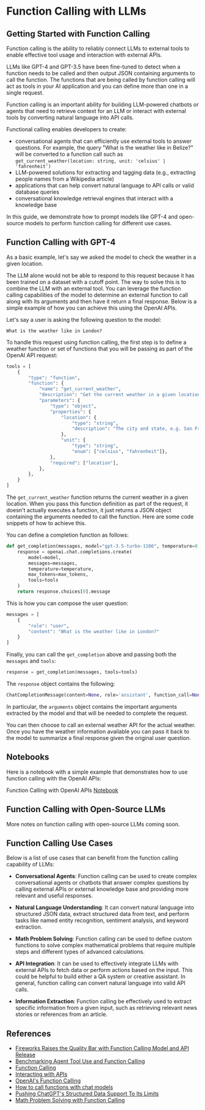 # Function Calling with LLMs


## Getting Started with Function Calling

Function calling is the ability to reliably connect LLMs to external tools to enable effective tool usage and interaction with external APIs. 

LLMs like GPT-4 and GPT-3.5 have been fine-tuned to detect when a function needs to be called and then output JSON containing arguments to call the function. The functions that are being called by function calling will act as tools in your AI application and you can define more than one in a single request.

Function calling is an important ability for building LLM-powered chatbots or agents that need to retrieve context for an LLM or interact with external tools by converting natural language into API calls. 

Functional calling enables developers to create:

- conversational agents that can efficiently use external tools to answer questions. For example, the query "What is the weather like in Belize?" will be converted to a function call such as `get_current_weather(location: string, unit: 'celsius' | 'fahrenheit')`
- LLM-powered solutions for extracting and tagging data (e.g., extracting people names from a Wikipedia article)
- applications that can help convert natural language to API calls or valid database queries
- conversational knowledge retrieval engines that interact with a knowledge base 

In this guide, we demonstrate how to prompt models like GPT-4 and open-source models to perform function calling for different use cases. 

## Function Calling with GPT-4

As a basic example, let's say we asked the model to check the weather in a given location. 

The LLM alone would not be able to respond to this request because it has been trained on a dataset with a cutoff point. The way to solve this is to combine the LLM with an external tool. You can leverage the function calling capabilities of the model to determine an external function to call along with its arguments and then have it return a final response. Below is a simple example of how you can achieve this using the OpenAI APIs. 

Let's say a user is asking the following question to the model:

```
What is the weather like in London?
```

To handle this request using function calling, the first step is to define a weather function or set of functions that you will be passing as part of the OpenAI API request:

```python filename="python.py" copy
tools = [
    {
        "type": "function",
        "function": {
            "name": "get_current_weather",
            "description": "Get the current weather in a given location",
            "parameters": {
                "type": "object",
                "properties": {
                    "location": {
                        "type": "string",
                        "description": "The city and state, e.g. San Francisco, CA",
                    },
                    "unit": {
                        "type": "string", 
                        "enum": ["celsius", "fahrenheit"]},
                },
                "required": ["location"],
            },
        },   
    }
]
```

The `get_current_weather` function returns the current weather in a given location. When you pass this function definition as part of the request, it doesn't actually executes a function, it just returns a JSON object containing the arguments needed to call the function. Here are some code snippets of how to achieve this. 

You can define a completion function as follows:

```python filename="python.py" copy
def get_completion(messages, model="gpt-3.5-turbo-1106", temperature=0, max_tokens=300, tools=None):
    response = openai.chat.completions.create(
        model=model,
        messages=messages,
        temperature=temperature,
        max_tokens=max_tokens,
        tools=tools
    )
    return response.choices[0].message
```

This is how you can compose the user question:

```python filename="python.py" copy
messages = [
    {
        "role": "user",
        "content": "What is the weather like in London?"
    }
]
```

Finally, you can call the  `get_completion` above and passing both the `messages` and `tools`:

```python filename="python.py" copy
response = get_completion(messages, tools=tools)
```

The `response` object contains the following:

```python filename="python.py" copy
ChatCompletionMessage(content=None, role='assistant', function_call=None, tool_calls=[ChatCompletionMessageToolCall(id='...', function=Function(arguments='{"location":"London","unit":"celsius"}', name='get_current_weather'), type='function')])
```

In particular, the `arguments` object contains the important arguments extracted by the model and that will be needed to complete the request. 

You can then choose to call an external weather API for the actual weather. Once you have the weather information available you can pass it back to the model to summarize a final response given the original user question.

## Notebooks

Here is a notebook with a simple example that demonstrates how to use function calling with the OpenAI APIs:

Function Calling with OpenAI APIs
[Notebook]("https://github.com/dair-ai/Prompt-Engineering-Guide/blob/main/notebooks/pe-function-calling.ipynb")

## Function Calling with Open-Source LLMs
More notes on function calling with open-source LLMs coming soon.

## Function Calling Use Cases

Below is a list of use cases that can benefit from the function calling capability of LLMs:

- **Conversational Agents**: Function calling can be used to create complex conversational agents or chatbots that answer complex questions by calling external APIs or external knowledge base and providing more relevant and useful responses.

- **Natural Language Understanding**: It can convert natural language into structured JSON data, extract structured data from text, and perform tasks like named entity recognition, sentiment analysis, and keyword extraction.

- **Math Problem Solving**: Function calling can be used to define custom functions to solve complex mathematical problems that require multiple steps and different types of advanced calculations.

- **API Integration**: It can be used to effectively integrate LLMs with external APIs to fetch data or perform actions based on the input. This could be helpful to build either a QA system or creative assistant. In general, function calling can convert natural language into valid API calls. 

- **Information Extraction**: Function calling be effectively used to extract specific information from a given input, such as retrieving relevant news stories or references from an article.


## References
- [Fireworks Raises the Quality Bar with Function Calling Model and API Release](https://blog.fireworks.ai/fireworks-raises-the-quality-bar-with-function-calling-model-and-api-release-e7f49d1e98e9)
- [Benchmarking Agent Tool Use and Function Calling](https://blog.langchain.dev/benchmarking-agent-tool-use/)
- [Function Calling](https://ai.google.dev/docs/function_calling)
- [Interacting with APIs](https://python.langchain.com/docs/use_cases/apis)
- [OpenAI's Function Calling](https://platform.openai.com/docs/guides/function-calling)
- [How to call functions with chat models](https://cookbook.openai.com/examples/how_to_call_functions_with_chat_models)
- [Pushing ChatGPT's Structured Data Support To Its Limits](https://minimaxir.com/2023/12/chatgpt-structured-data/)
- [Math Problem Solving with Function Calling](https://github.com/svpino/openai-function-calling/blob/main/sample.ipynb)
